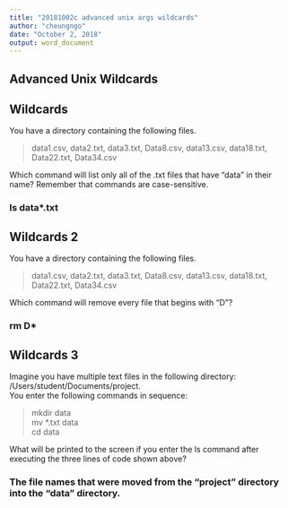 ```yaml
---
title: "20181002c advanced unix args wildcards"
author: "cheungngo"
date: "October 2, 2018"
output: word_document
---
```



###


## Advanced Unix Wildcards


###


## Wildcards  
You have a directory containing the following files.

>data1.csv, data2.txt, data3.txt, Data8.csv, data13.csv, data18.txt, Data22.txt, Data34.csv 

Which command will list only all of the .txt files that have “data” in their name? Remember that commands are case-sensitive.

### ls data*.txt


###


## Wildcards 2
You have a directory containing the following files.  

>data1.csv, data2.txt, data3.txt, Data8.csv, data13.csv, data18.txt, Data22.txt, Data34.csv  

Which command will remove every file that begins with “D”?  

### rm D*


###


## Wildcards 3
Imagine you have multiple text files in the following directory: /Users/student/Documents/project.  
You enter the following commands in sequence:  

>mkdir data  
mv *.txt data  
cd data  

What will be printed to the screen if you enter the ls command after executing the three lines of code shown above?

### The file names that were moved from the “project” directory into the “data” directory.